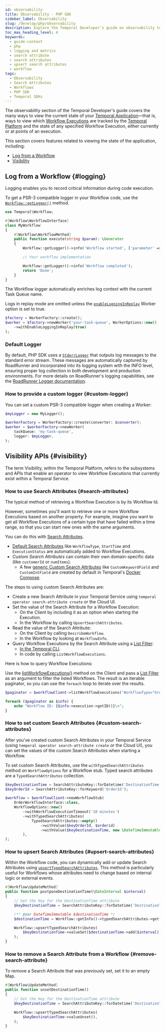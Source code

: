 ```yaml
---
id: observability
title: Observability - PHP SDK
sidebar_label: Observability
slug: /develop/php/observability
description: Explore the Temporal Developer’s guide on observability to learn about Visibility APIs and Search Attributes, helping you manage Workflow Executions efficiently.
toc_max_heading_level: 4
keywords:
  - guide-context
  - php
  - logging and metrics
  - search attribute
  - search attributes
  - upsert search attributes
  - workflow
tags:
  - Observability
  - Search Attributes
  - Workflows
  - PHP SDK
  - Temporal SDKs
---
```


The observability section of the Temporal Developer's guide covers the many ways to view the current state of your [Temporal Application](/temporal#temporal-application)—that is, ways to view which [Workflow Executions](/workflow-execution) are tracked by the [Temporal Platform](/temporal#temporal-platform) and the state of any specified Workflow Execution, either currently or at points of an execution.

This section covers features related to viewing the state of the application, including:

- [Log from a Workflow](#logging)
- [Visibility](#visibility)

## Log from a Workflow {#logging}

Logging enables you to record critical information during code execution.

To get a PSR-3 compatible logger in your Workflow code, use the [`Workflow::getLogger()`](https://php.temporal.io/classes/Temporal-Workflow.html#method_getLogger) method.

```php
use Temporal\Workflow;

#[Workflow\WorkflowInterface]
class MyWorkflow
{
    #[Workflow\WorkflowMethod]
    public function execute(string $param): \Generator
    {
        Workflow::getLogger()->info('Workflow started', ['parameter' => $param]);

        // Your workflow implementation

        Workflow::getLogger()->info('Workflow completed');
        return 'Done';
    }
}
```

The Workflow logger automatically enriches log context with the current Task Queue name.

Logs in replay mode are omitted unless the [`enableLoggingInReplay`](https://php.temporal.io/classes/Temporal-Worker-WorkerOptions.html#method_withEnableLoggingInReplay) Worker option is set to true.

```php
$factory = WorkerFactory::create();
$worker = $factory->newWorker('your-task-queue', WorkerOptions::new()
    ->withEnableLoggingInReplay(true)
);
```

### Default Logger

By default, PHP SDK uses a [`StderrLogger`](https://php.temporal.io/classes/Temporal-Worker-Logger-StderrLogger.html) that outputs log messages to the standard error stream.
These messages are automatically captured by RoadRunner and incorporated into its logging system with the INFO level, ensuring proper log collection in both development and production environments.
For more details on RoadRunner's logging capabilities, see the [RoadRunner Logger documentation](https://docs.roadrunner.dev/docs/logging-and-observability/logger).

### How to provide a custom logger {#custom-logger}

You can set a custom PSR-3 compatible logger when creating a Worker:

```php
$myLogger = new MyLogger();

$workerFactory = WorkerFactory::create(converter: $converter);
$worker = $workerFactory->newWorker(
    taskQueue: 'my-task-queue',
    logger: $myLogger,
);
```

## Visibility APIs {#visibility}

The term Visibility, within the Temporal Platform, refers to the subsystems and APIs that enable an operator to view Workflow Executions that currently exist within a Temporal Service.

### How to use Search Attributes {#search-attributes}

The typical method of retrieving a Workflow Execution is by its Workflow Id.

However, sometimes you'll want to retrieve one or more Workflow Executions based on another property. For example, imagine you want to get all Workflow Executions of a certain type that have failed within a time range, so that you can start new ones with the same arguments.

You can do this with [Search Attributes](/search-attribute).

- [Default Search Attributes](/search-attribute#default-search-attribute) like `WorkflowType`, `StartTime` and `ExecutionStatus` are automatically added to Workflow Executions.
- _Custom Search Attributes_ can contain their own domain-specific data (like `customerId` or `numItems`).
  - A few [generic Custom Search Attributes](/search-attribute#custom-search-attribute) like `CustomKeywordField` and `CustomIntField` are created by default in Temporal's [Docker Compose](https://github.com/temporalio/docker-compose).

The steps to using custom Search Attributes are:

- Create a new Search Attribute in your Temporal Service using `temporal operator search-attribute create` or the Cloud UI.
- Set the value of the Search Attribute for a Workflow Execution:
  - On the Client by including it as an option when starting the Execution.
  - In the Workflow by calling `UpsertSearchAttributes`.
- Read the value of the Search Attribute:
  - On the Client by calling `DescribeWorkflow`.
  - In the Workflow by looking at `WorkflowInfo`.
- Query Workflow Executions by the Search Attribute using a [List Filter](/list-filter):
  - [In the Temporal CLI](/cli/workflow#list).
  - In code by calling `ListWorkflowExecutions`.

Here is how to query Workflow Executions:

Use the [listWorkflowExecutions()](https://php.temporal.io/classes/Temporal-Client-WorkflowClientInterface.html#method_listWorkflowExecutions) method on the Client and pass a [List Filter](/list-filter) as an argument to filter the listed Workflows.
The result is an iterable paginator, so you can use the `foreach` loop to iterate over the results.

```php
$paginator = $workflowClient->listWorkflowExecutions('WorkflowType="GreetingWorkflow"');

foreach ($paginator as $info) {
    echo "Workflow ID: {$info->execution->getID()}\n";
}
```

### How to set custom Search Attributes {#custom-search-attributes}

After you've created custom Search Attributes in your Temporal Service (using `temporal operator search-attribute create` or the Cloud UI), you can set the values of the custom Search Attributes when starting a Workflow.

To set custom Search Attributes, use the `withTypedSearchAttributes` method on `WorkflowOptions` for a Workflow stub.
Typed search attributes are a `TypedSearchAttributes` collection.

```php
$keyDestinationTime = SearchAttributeKey::forDatetime('DestinationTime');
$keyOrderId = SearchAttributeKey::forKeyword('OrderId');

$workflow = $workflowClient->newWorkflowStub(
    OrderWorkflowInterface::class,
    WorkflowOptions::new()
        ->withWorkflowExecutionTimeout('10 minutes')
        ->withTypedSearchAttributes(
            TypedSearchAttributes::empty()
                ->withValue($keyOrderId, $orderid)
                ->withValue($keyDestinationTime, new \DateTimeImmutable('2028-11-05T00:10:07Z'))
        ),
);
```

### How to upsert Search Attributes {#upsert-search-attributes}

Within the Workflow code, you can dynamically add or update Search Attributes using [`upsertTypedSearchAttributes`](https://php.temporal.io/classes/Temporal-Workflow.html#method_upsertTypedSearchAttributes).
This method is particularly useful for Workflows whose attributes need to change based on internal logic or external events.

```php
#[Workflow\UpdateMethod]
public function postponeDestinationTime(\DateInterval $interval)
{
    // Get the key for the DestinationTime attribute
    $keyDestinationTime = SearchAttributeKey::forDatetime('DestinationTime');

    /** @var DateTimeImmutable $destinationTime */
    $destinationTime = Workflow::getInfo()->typedSearchAttributes->get($keyDestinationTime);

    Workflow::upsertTypedSearchAttributes(
        $keyDestinationTime->valueSet($destinationTime->add($interval)),
    );
}
```

### How to remove a Search Attribute from a Workflow {#remove-search-attribute}

To remove a Search Attribute that was previously set, set it to an empty Map.

```php
#[Workflow\UpdateMethod]
public function unsetDestinationTime()
{
    // Get the key for the DestinationTime attribute
    $keyDestinationTime = SearchAttributeKey::forDatetime('DestinationTime');

    Workflow::upsertTypedSearchAttributes(
        $keyDestinationTime->valueUnset(),
    );
}
```
